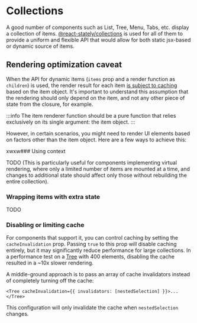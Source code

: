 ---
---

# Collections

A good number of components such as List, Tree, Menu, Tabs, etc. display a collection of items.
[@react-stately/collections](https://react-spectrum.adobe.com/react-stately/collections.html) is used for all of them
to provide a uniform and flexible API that would allow for both static jsx-based or dynamic source of items.

## Rendering optimization caveat

When the API for dynamic items (`items` prop and a render function as `children`) is used, the render result for each
item [is subject to caching](https://react-spectrum.adobe.com/react-stately/collections.html#why-not-array-map) based
on the item object. It's important to understand this assumption that the rendering should only depend on the item, and
not any other piece of state from the closure, for example.

:::info
The item renderer function should be a pure function that relies exclusively on its single argument: the item object.
:::

However, in certain scenarios, you might need to render UI elements based on factors other than the item object. Here are a few ways to achieve this:

xwxw### Using context

TODO (This is particularly useful for components implementing virtual rendering, where only a limited number of items are mounted at a time, and changes to additional state should affect only those without rebuilding the entire collection).

### Wrapping items with extra state

TODO

### Disabling or limiting cache

For components that support it, you can control caching by setting the `cacheInvalidation` prop. Passing `true` to this prop will disable caching entirely, but it may significantly reduce performance for large collections. In a performance test on a [Tree](../components/Tree) with 400 elements, disabling the cache resulted in a ~10x slower rendering.

A middle-ground approach is to pass an array of cache invalidators instead of completely turning off the cache:

```tsx
<Tree cacheInvalidation={{ invalidators: [nestedSelection] }}>...</Tree>
```

This configuration will only invalidate the cache when `nestedSelection` changes.
